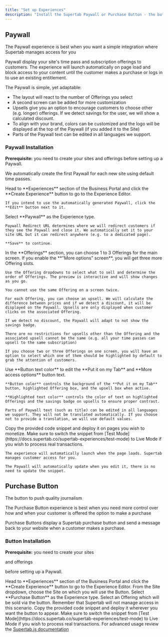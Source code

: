 ```yaml
---
title: "Set up Experiences"
description: "Install the Supertab Paywall or Purchase Button - the button to push quality journalism."
---
```


## Paywall

<Tip>
  The Paywall experience is best when you want a simple integration where Supertab manages access for you
</Tip>

Paywall display your site's time pass and subscription offerings to customers. The experience will launch automatically on page load and block access to your content until the customer makes a purchase or logs in to use an existing entitlement.

The Paywall is simple, yet adaptable:

- The layout will react to the number of Offerings you select
- A second screen can be added for more customization
- Upsells give you an option to encourage customers to choose other (e.g. longer) offerings. If we detect savings for the user, we will show a calculated discount.
- To align with your brand, colors can be customized and the logo will be displayed at the top of the Paywall (if you added it to the Site)
- Parts of the Paywall text can be edited in all languages we support.

### **Paywall Installation**

**Prerequisite:** you need to create your sites and offerings before setting up a Paywall.

We automatically create the first Paywall for each new site using default time passes.

<Steps>
  <Step title="Create Experience">
    Head to **Experiences** section of the Business Portal and click the **Create Experience** button to go to the Experience Editor.

    If you intend to use the automatically generated Paywall, click the **Edit** button next to it.
  </Step>
  <Step title="Paywall Setup">
    Select **Paywall** as the Experience type.

    Paywall Redirect URL determines where we will redirect customers if they see the Paywall and close it. We automatically set it to your site URL but it can redirect anywhere (e.g. to a dedicated page).

    **Save** to continue.
  </Step>
  <Step title="Choose Offerings">
    In the **Offerings** section, you can choose 1 to 3 Offerings for the main screen. If you enable the **"More options" screen**, you will get three more Offering slots.

    Use the Offering dropdowns to select what to sell and determine the order of Offerings. The preview is interactive and will show changes as you go.

    You cannot use the same Offering on a screen twice.

    For each Offering, you can choose an upsell. We will calculate the difference between prices and if we detect a discount, it will be displayed on the Paywall. Upsells are only displayed when customer clicks on the associated Offering.

    If we detect no discount, the Paywall will adapt to not show the savings badge.

    There are no restrictions for upsells other than the Offering and the associated upsell cannot be the same (e.g. all your time passes can upsell to the same subscription)

    If you choose two or three Offerings on one screen, you will have an option to select which one of them should be highlighted by default to grab the attention of customers.
  </Step>
  <Step title="Customize colors and text">
    Use **Button text color** to edit the **Put it on my Tab** and **More access options** button text.

    **Button color** controls the background of the **Put it on my Tab** button, highlighted Offering box, and the upsell box when active.

    **Highlighted text color** controls the color of text on highlighted Offerings and the savings badge on upsells to ensure proper contrast.

    Parts of Paywall text (such as title) can be edited in all languages we support. They will not be translated automatically. If you choose not to provide a translation, we will use default values.
  </Step>
  <Step title="Install the code snippet">
    Copy the provided code snippet and deploy it on pages you wish to monetize. Make sure to switch the snippet from [Test Mode](https://docs.supertab.co/supertab-experiences/test-mode) to Live Mode if you wish to process real transactions.

    The experience will automatically launch when the page loads. Supertab manages customer access for you.

    The Paywall will automatically update when you edit it, there is no need to update the snippet.
  </Step>
</Steps>

## Purchase Button

The button to push quality journalism

<Tip>
  The Purchase Button experience is best when you need more control over how and when your customer is offered the option
  to make a purchase
</Tip>

Purchase Buttons display a Supertab purchase button and send a message back to your website when a customer makes a purchase.

### Button Installation

**Prerequisite:** you need to create your sites

and offerings

before setting up a Paywall.

<Steps>
  <Step title="Create an Experience">
    Head to **Experiences** section of the Business Portal and click the **Create Experience** button to go to the Experience Editor.
  </Step>
  <Step title="Button setup">
    From the Site dropdown, choose the Site on which you will use the Button. Select **Purchase Button** as the Experience type.
  </Step>
  <Step title="Select an Offering">
    Select an Offering which will be sold via the button. Remember that Supertab will not manage access in this scenario.
  </Step>
  <Step title="Install the code snippet">
    Copy the provided code snippet and deploy it wherever you want the button to appear. Make sure to switch the snippet from [Test Mode](https://docs.supertab.co/supertab-experiences/test-mode) to Live Mode if you wish to process real transactions.
  </Step>
  <Step title="(optional) Review Supertab.js documentation">
    For advanced usage review the <a href="/supertab-js">Supertab.js documentation</a>
  </Step>
</Steps>
